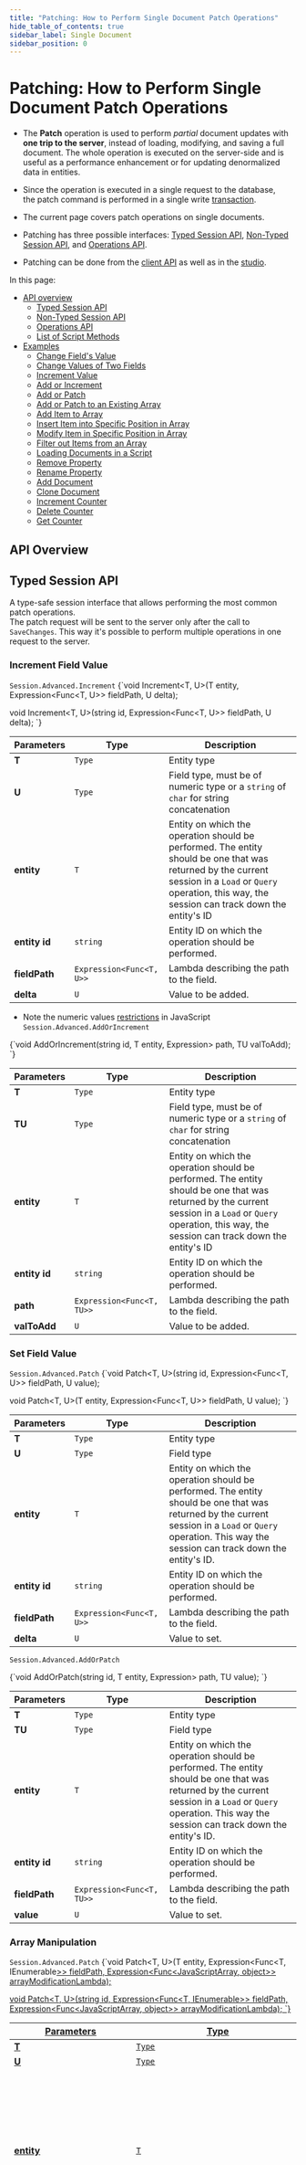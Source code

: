 ```yaml
---
title: "Patching: How to Perform Single Document Patch Operations"
hide_table_of_contents: true
sidebar_label: Single Document
sidebar_position: 0
---
```





# Patching: How to Perform Single Document Patch Operations
<LanguageSwitcher supportedLanguages={supportedLanguages} />
<LanguageContent language="csharp">


<Admonition type="note" title="">

* The **Patch** operation is used to perform *partial* document updates with **one trip to the server**, 
  instead of loading, modifying, and saving a full document. 
  The whole operation is executed on the server-side and is useful as a performance enhancement or for 
  updating denormalized data in entities.

* Since the operation is executed in a single request to the database,  
  the patch command is performed in a single write [transaction](../../../client-api/faq/transaction-support.mdx).  

* The current page covers patch operations on single documents.

* Patching has three possible interfaces: [Typed Session API](../../../client-api/operations/patching/single-document.mdx#typed-session-api), 
[Non-Typed Session API](../../../client-api/operations/patching/single-document.mdx#non-typed-session-api), 
and [Operations API](../../../client-api/operations/patching/single-document.mdx#operations-api).

* Patching can be done from the [client API](../../../client-api/operations/patching/single-document.mdx#examples) as well as in the [studio](../../../studio/database/documents/patch-view.mdx).  

In this page:  

* [API overview](../../../client-api/operations/patching/single-document.mdx#api-overview)  
  * [Typed Session API](../../../client-api/operations/patching/single-document.mdx#typed-session-api)
  * [Non-Typed Session API](../../../client-api/operations/patching/single-document.mdx#non-typed-session-api)
  * [Operations API](../../../client-api/operations/patching/single-document.mdx#operations-api)
  * [List of Script Methods](../../../client-api/operations/patching/single-document.mdx#list-of-script-methods)
* [Examples](../../../client-api/operations/patching/single-document.mdx#examples)  
  * [Change Field's Value](../../../client-api/operations/patching/single-document.mdx#change-fields-value)  
  * [Change Values of Two Fields](../../../client-api/operations/patching/single-document.mdx#change-values-of-two-fields)  
  * [Increment Value](../../../client-api/operations/patching/single-document.mdx#increment-value)  
  * [Add or Increment](../../../client-api/operations/patching/single-document.mdx#add-or-increment)  
  * [Add or Patch](../../../client-api/operations/patching/single-document.mdx#add-or-patch)  
  * [Add or Patch to an Existing Array](../../../client-api/operations/patching/single-document.mdx#add-or-patch-to-an-existing-array)  
  * [Add Item to Array](../../../client-api/operations/patching/single-document.mdx#add-item-to-array)  
  * [Insert Item into Specific Position in Array](../../../client-api/operations/patching/single-document.mdx#insert-item-into-specific-position-in-array)  
  * [Modify Item in Specific Position in Array](../../../client-api/operations/patching/single-document.mdx#modify-item-in-specific-position-in-array)  
  * [Filter out Items from an Array](../../../client-api/operations/patching/single-document.mdx#filter-out-items-from-an-array)  
  * [Loading Documents in a Script](../../../client-api/operations/patching/single-document.mdx#loading-documents-in-a-script)  
  * [Remove Property](../../../client-api/operations/patching/single-document.mdx#remove-property)  
  * [Rename Property](../../../client-api/operations/patching/single-document.mdx#rename-property)  
  * [Add Document](../../../client-api/operations/patching/single-document.mdx#add-document)  
  * [Clone Document](../../../client-api/operations/patching/single-document.mdx#clone-document)  
  * [Increment Counter](../../../client-api/operations/patching/single-document.mdx#increment-counter)  
  * [Delete Counter](../../../client-api/operations/patching/single-document.mdx#delete-counter)  
  * [Get Counter](../../../client-api/operations/patching/single-document.mdx#get-counter)  

</Admonition>

## API Overview

## Typed Session API

A type-safe session interface that allows performing the most common patch operations.  
The patch request will be sent to the server only after the call to `SaveChanges`. This way it's possible to perform multiple operations in one request to the server.  

<Admonition type="note" title="">

### Increment Field Value
`Session.Advanced.Increment`
<TabItem value="patch_generic_interface_increment" label="patch_generic_interface_increment">
<CodeBlock language="csharp">
{`void Increment<T, U>(T entity, Expression<Func<T, U>> fieldPath, U delta);

void Increment<T, U>(string id, Expression<Func<T, U>> fieldPath, U delta);
`}
</CodeBlock>
</TabItem>

| Parameters | Type | Description |
| ------------- | ------------- | ----- |
| **T** | `Type` | Entity type |
| **U** | `Type` | Field type, must be of numeric type or a `string` of `char` for string concatenation |
| **entity** | `T` | Entity on which the operation should be performed. The entity should be one that was returned by the current session in a `Load` or `Query` operation, this way, the session can track down the entity's ID |
| **entity id** | `string` | Entity ID on which the operation should be performed. |
| **fieldPath** | `Expression<Func<T, U>>` | Lambda describing the path to the field. |
| **delta** | `U` | Value to be added. |

* Note the numeric values [restrictions](../../../server/kb/numbers-in-ravendb.mdx) in JavaScript
`Session.Advanced.AddOrIncrement`
<TabItem value="add_or_increment_generic" label="add_or_increment_generic">
<CodeBlock language="csharp">
{`void AddOrIncrement<T, TU>(string id, T entity, Expression<Func<T, TU>> path, TU valToAdd);
`}
</CodeBlock>
</TabItem>

| Parameters | Type | Description |
| ------------- | ------------- | ----- |
| **T** | `Type` | Entity type |
| **TU** | `Type` | Field type, must be of numeric type or a `string` of `char` for string concatenation |
| **entity** | `T` | Entity on which the operation should be performed. The entity should be one that was returned by the current session in a `Load` or `Query` operation, this way, the session can track down the entity's ID |
| **entity id** | `string` | Entity ID on which the operation should be performed. |
| **path** | `Expression<Func<T, TU>>` | Lambda describing the path to the field. |
| **valToAdd** | `U` | Value to be added. |

</Admonition>
<Admonition type="note" title="">


### Set Field Value
`Session.Advanced.Patch`
<TabItem value="patch_generic_interface_set_value" label="patch_generic_interface_set_value">
<CodeBlock language="csharp">
{`void Patch<T, U>(string id, Expression<Func<T, U>> fieldPath, U value);

void Patch<T, U>(T entity, Expression<Func<T, U>> fieldPath, U value);
`}
</CodeBlock>
</TabItem>

| Parameters | Type | Description |
| ------------- | ------------- | ----- |
| **T** | `Type` | Entity type |
| **U** | `Type` | Field type|
| **entity** | `T` | Entity on which the operation should be performed. The entity should be one that was returned by the current session in a `Load` or `Query` operation. This way the session can track down the entity's ID. |
| **entity id** | `string` | Entity ID on which the operation should be performed. |
| **fieldPath** | `Expression<Func<T, U>>` | Lambda describing the path to the field. |
| **delta** | `U` | Value to set. |
`Session.Advanced.AddOrPatch`

<TabItem value="add_or_patch_generic" label="add_or_patch_generic">
<CodeBlock language="csharp">
{`void AddOrPatch<T, TU>(string id, T entity, Expression<Func<T, TU>> path, TU value);
`}
</CodeBlock>
</TabItem>

| Parameters | Type | Description |
| ------------- | ------------- | ----- |
| **T** | `Type` | Entity type |
| **TU** | `Type` | Field type|
| **entity** | `T` | Entity on which the operation should be performed. The entity should be one that was returned by the current session in a `Load` or `Query` operation. This way the session can track down the entity's ID. |
| **entity id** | `string` | Entity ID on which the operation should be performed. |
| **fieldPath** | `Expression<Func<T, TU>>` | Lambda describing the path to the field. |
| **value** | `U` | Value to set. |

</Admonition>
<Admonition type="note" title="">


### Array Manipulation
`Session.Advanced.Patch`
<TabItem value="patch_generic_interface_array_modification_lambda" label="patch_generic_interface_array_modification_lambda">
<CodeBlock language="csharp">
{`void Patch<T, U>(T entity, Expression<Func<T, IEnumerable<U>>> fieldPath,
    Expression<Func<JavaScriptArray<U>, object>> arrayModificationLambda);

void Patch<T, U>(string id, Expression<Func<T, IEnumerable<U>>> fieldPath,
    Expression<Func<JavaScriptArray<U>, object>> arrayModificationLambda);
`}
</CodeBlock>
</TabItem>

| Parameters | Type | Description |
| ------------- | ------------- | ----- |
| **T** | `Type` | Entity type |
| **U** | `Type` | Field type|
| **entity** | `T` | Entity on which the operation should be performed. The entity should be one that was returned by the current session in a `Load` or `Query` operation. This way the session can track down the entity's ID. |
| **entity id** | `string` | Entity ID on which the operation should be performed. |
| **fieldPath** | `Expression<Func<T, U>>` | Lambda describing the path to the field. |
| **arrayMofificationLambda** | `Expression<Func<JavaScriptArray<U>, object>>` | Lambda that modifies the array, see `JavaScriptArray` below. |
`Session.Advanced.AddOrPatch`
<TabItem value="add_or_patch_array_generic" label="add_or_patch_array_generic">
<CodeBlock language="csharp">
{`void AddOrPatch<T, TU>(string id, T entity, Expression<Func<T, List<TU>>> path, 
    Expression<Func<JavaScriptArray<TU>, object>> arrayAdder);
`}
</CodeBlock>
</TabItem>

| Parameters | Type | Description |
| ------------- | ------------- | ----- |
| **T** | `Type` | Entity type |
| **TU** | `Type` | Field type|
| **entity** | `T` | Entity on which the operation should be performed. The entity should be one that was returned by the current session in a `Load` or `Query` operation. This way the session can track down the entity's ID. |
| **entity id** | `string` | Entity ID on which the operation should be performed. |
| **path** | `Expression<Func<T, TU>>` | Lambda describing the path to the field. |
| **Expression&lt;Func&lt;JavaScriptArray&gt;** | `Expression<Func<JavaScriptArray<TU>, object>>` | Lambda that modifies the array, see `JavaScriptArray` below. |
| **arrayAdder** | `Add()` | Values to add to array. |

<Admonition type="info" title="JavaScriptArray" id="javascriptarray" href="#javascriptarray">
`JavaScriptArray` allows building lambdas representing array manipulations for patches.  

| Method Signature| Return Type | Description |
|--------|:-----|-------------| 
| **Put(T item)** | `JavaScriptArray` | Allows adding `item` to an array. |
| **Put(params T[] items)** | `JavaScriptArray` | Items to be added to the array. |
| **RemoveAt(int index)** | `JavaScriptArray` | Removes item in position `index` in array. |
| **RemoveAll(Func&lt;T, bool&gt; predicate)** | `JavaScriptArray` | Removes all the items in the array that satisfy the given predicate. |

</Admonition>

</Admonition>



## Non-Typed Session API

The non-typed Session API for patches uses the `Session.Advanced.Defer` function which allows registering one or more commands.  
One of the possible commands is the `PatchCommandData`, describing single document patch command.  
The patch request will be sent to the server only after the call to `SaveChanges`, this way it's possible to perform multiple operations in one request to the server.  

`Session.Advanced.Defer`
<TabItem value="patch_non_generic_interface_in_session" label="patch_non_generic_interface_in_session">
<CodeBlock language="csharp">
{`void Defer(ICommandData[] commands);
`}
</CodeBlock>
</TabItem>

<Admonition type="info" title="PatchCommandData" id="patchcommanddata" href="#patchcommanddata">

| Constructor| Type | Description |
|--------|:-----|-------------|
| **id** | `string` | ID of the document to be patched. |
| **changeVector** | `string` | [Can be null] Change vector of the document to be patched, used to verify that the document was not changed before the patch reached it. |
| **patch** | `PatchRequest` | Patch request to be performed on the document. |
| **patchIfMissing** | `PatchRequest` | [Can be null] Patch request to be performed if no document with the given ID was found. |

</Admonition>

<Admonition type="info" title="PatchRequest" id="patchrequest" href="#patchrequest">

We highly recommend using scripts with parameters. This allows RavenDB to cache scripts and boost performance. 
Parameters can be accessed in the script through the `args` object and passed using PatchRequest's "Values" parameter.

| Members | Type | Description |
| ------------- | ------------- | ----- |
| **Script** | `string` | JavaScript code to be run. |
| **Values** | `Dictionary<string, object>` | Parameters to be passed to the script. The parameters can be accessed using the '$' prefix. Parameter starting with a '$' will be used as is, without further concatenation. |

</Admonition>



## Operations API

An operations interface that exposes the full functionality and allows performing ad-hoc patch operations without creating a session.  

`Raven.Client.Documents.Operations.Send`  
`Raven.Client.Documents.Operations.SendAsync`  

<TabItem value="patch_non_generic_interface_in_store" label="patch_non_generic_interface_in_store">
<CodeBlock language="csharp">
{`PatchStatus Send(PatchOperation operation);

Task<PatchStatus> SendAsync(PatchOperation operation, 
                            SessionInfo sessionInfo = null, 
                            CancellationToken token = default(CancellationToken));
`}
</CodeBlock>
</TabItem>

<Admonition type="info" title="PatchOperation" id="patchoperation" href="#patchoperation">

| Constructor| Type | Description |
|--------|:-----|-------------|
| **id** | `string` | ID of the document to be patched. |
| **changeVector** | `string` | [Can be null] Change vector of the document to be patched, used to verify that the document was not changed before the patch reached it. |
| **patch** | `PatchRequest` | Patch request to be performed on the document. |
| **patchIfMissing** | `PatchRequest` | [Can be null] Patch request to be performed if no document with the given ID was found. Will run only if no `changeVector` was passed. |
| **skipPatchIfChangeVectorMismatch** | `bool` | If false and `changeVector` has value, and document with that ID and change vector was not found, will throw an exception. |

</Admonition>



## List of Script Methods

This is a list of a few of the javascript methods that can be used in patch scripts. See the 
more comprehensive list at [Knowledge Base: JavaScript Engine](../../../server/kb/javascript-engine.mdx#predefined-javascript-functions).  

| Method | Arguments | Description |
| - | - | - |
| **load** | `string` or `string[]` | Loads one or more documents into the context of the script by their document IDs |
| **loadPath** | A document and a path to an ID within that document | Loads a related document by the path to its ID |
| **del** | Document ID; change vector | Delete the given document by its ID. If you add the expected change vector and the document's current change vector does not match, the document will _not_ be deleted. |
| **put** | Document ID; document; change vector | Create or overwrite a document with a specified ID and entity. If you try to overwrite an existing document and pass the expected change vector, the put will fail if the specified change vector does not match the document's current change vector. |
| **cmpxchg** | Key | Load a compare exchange value into the context of the script using its key |
| **getMetadata** | Document | Returns the document's metadata |
| **id** | Document | Returns the document's ID |
| **lastModified** | Document | Returns the `DateTime` of the most recent modification made to the given document |
| **counter** | Document; counter name | Returns the value of the specified counter in the specified document |
| **counterRaw** | Document; counter name | Returns the specified counter in the specified document as a key-value pair |
| **incrementCounter** | Document; counter name | Increases the value of the counter by one |
| **deleteCounter** | Document; counter name | Deletes the counter |
| **spatial.distance** | Two points by latitude and longitude; spatial units | Find the distance between to points on the earth |
| **timeseries** | Document; the time series' name | Returns the specified time series object |



## Examples

### Change Field's Value

<Tabs groupId='languageSyntax'>
<TabItem value="Session-typed-syntax" label="Session-typed-syntax">
<CodeBlock language="csharp">
{`// change FirstName to Robert                
session.Advanced.Patch<Employee, string>(
    "employees/1",
    x => x.FirstName, "Robert");

session.SaveChanges();
`}
</CodeBlock>
</TabItem>
<TabItem value="Session-syntax-untyped" label="Session-syntax-untyped">
<CodeBlock language="csharp">
{`// change FirstName to Robert                
session.Advanced.Defer(new PatchCommandData(
    id: "employees/1",
    changeVector: null,
    patch: new PatchRequest
    {
        Script = @"this.FirstName = args.FirstName;",
        Values =
        {
            {"FirstName", "Robert"}
        }
    },
    patchIfMissing: null));

session.SaveChanges();
`}
</CodeBlock>
</TabItem>
<TabItem value="Operations-syntax" label="Operations-syntax">
<CodeBlock language="csharp">
{`// change FirstName to Robert                
store.Operations.Send(new PatchOperation(
    id: "employees/1",
    changeVector: null,
    patch: new PatchRequest
    {
        Script = @"this.FirstName = args.FirstName;",
        Values =
        {
            {"FirstName", "Robert"}
        }
    },
    patchIfMissing: null));
`}
</CodeBlock>
</TabItem>
</Tabs>
### Change Values of Two Fields

<Tabs groupId='languageSyntax'>
<TabItem value="Session-typed-syntax" label="Session-typed-syntax">
<CodeBlock language="csharp">
{`// change FirstName to Robert and LastName to Carter in single request
// note that in this case, we create single request, but two seperate batch operations
// in order to achieve atomicity, please use the non generic APIs
session.Advanced.Patch<Employee, string>("employees/1", x => x.FirstName, "Robert");
session.Advanced.Patch<Employee, string>("employees/1", x => x.LastName, "Carter");

session.SaveChanges();
`}
</CodeBlock>
</TabItem>
<TabItem value="Session-syntax-untyped" label="Session-syntax-untyped">
<CodeBlock language="csharp">
{`// change FirstName to Robert and LastName to Carter in single request
// note that here we do maintain the atomicity of the operation
session.Advanced.Defer(new PatchCommandData(
    id: "employees/1",
    changeVector: null,
    patch: new PatchRequest
    {
        Script = @"
                this.FirstName = args.UserName.FirstName
                this.LastName = args.UserName.LastName",
        Values =
        {
            {
                "UserName", new
                {
                    FirstName = "Robert",
                    LastName = "Carter"
                }
            }
        }
    },
    patchIfMissing: null));

session.SaveChanges();
`}
</CodeBlock>
</TabItem>
<TabItem value="Operations-syntax" label="Operations-syntax">
<CodeBlock language="csharp">
{`// change FirstName to Robert and LastName to Carter in single request
// note that here we do maintain the atomicity of the operation
store.Operations.Send(new PatchOperation(
    id: "employees/1",
    changeVector: null,
    patch: new PatchRequest
    {
        Script = @"
                this.FirstName = args.UserName.FirstName
                this.LastName = args.UserName.LastName",
        Values =
        {
            {
                "UserName", new
                {
                    FirstName = "Robert",
                    LastName = "Carter"
                }
            }
        }
    }, patchIfMissing: null));
`}
</CodeBlock>
</TabItem>
</Tabs>
### Increment Value

<Tabs groupId='languageSyntax'>
<TabItem value="Session-typed-syntax" label="Session-typed-syntax">
<CodeBlock language="csharp">
{`// increment UnitsInStock property value by 10
session.Advanced.Increment<Product, int>("products/1-A", x => x.UnitsInStock, 10);

session.SaveChanges();
`}
</CodeBlock>
</TabItem>
<TabItem value="Session-syntax-untyped" label="Session-syntax-untyped">
<CodeBlock language="csharp">
{`session.Advanced.Defer(new PatchCommandData(
    id: "products/1-A",
    changeVector: null,
    patch: new PatchRequest
    {
        Script = @"this.UnitsInStock += args.UnitsToAdd",
        Values =
        {
            {"UnitsToAdd", 10}
        }
    },
    patchIfMissing: null));

session.SaveChanges();
`}
</CodeBlock>
</TabItem>
<TabItem value="Operations-syntax" label="Operations-syntax">
<CodeBlock language="csharp">
{`store.Operations.Send(new PatchOperation(
    id: "products/1-A",
    changeVector: null,
    patch: new PatchRequest
    {
        Script = @"this.UnitsInStock += args.UnitsToAdd",
        Values =
        {
            {"UnitsToAdd", 10}
        }
    },
    patchIfMissing: null));
`}
</CodeBlock>
</TabItem>
</Tabs>
### Add or Increment

`AddOrIncrement` increments an existing field or adds a new one in documents where they didn't exist.

<TabItem value="Add_Or_Increment_Sample" label="Add_Or_Increment_Sample">
<CodeBlock language="csharp">
{`// While running AddOrIncrement specify <entity type, field type>
session.Advanced.AddOrIncrement<User, int>(

        // Specify document id and entity on which the operation should be performed.
        id,
        new User
        \{
            FirstName = "John",
            LastName = "Doe",
            LoginCount = 1

        // The path to the field and value to be added.
        \}, x => x.LoginCount, 1);

    session.SaveChanges();
`}
</CodeBlock>
</TabItem>
### Add or Patch

`AddOrPatch` adds or edits field(s) in a single document.  

If the document doesn't yet exist, this operation adds the document but doesn't patch it.  

<TabItem value="Add_Or_Patch_Sample" label="Add_Or_Patch_Sample">
<CodeBlock language="csharp">
{`// While running AddOrPatch specify <entity type, field type>
session.Advanced.AddOrPatch<User, DateTime>(

// Specify document id and entity on which the operation should be performed.
    id,
    new User
    \{
        FirstName = "John",
        LastName = "Doe",
        LastLogin = DateTime.Now
    \},
    // The path to the field and value to set.
    x => x.LastLogin, new DateTime(2021, 9, 12));

session.SaveChanges();
`}
</CodeBlock>
</TabItem>
### Add or Patch to an Existing Array

This sample shows how to patch an existing array or add it to documents where it doesn't yet exist.

<TabItem value="Add_Or_Patch_Array_Sample" label="Add_Or_Patch_Array_Sample">
<CodeBlock language="csharp">
{`// While running AddOrPatch specify <entity type, field type>
session.Advanced.AddOrPatch<User, DateTime>(

    // Specify document id and entity on which the operation should be performed.
    id,
    new User
    \{
        FirstName = "John",
        LastName = "Doe",
        LoginTimes =
        new List<DateTime>
        \{
                DateTime.UtcNow
        \}
    \},
    // The path to the field
    x => x.LoginTimes,
    // Modifies the array
    u => u.Add(new DateTime(1993, 09, 12), new DateTime(2000, 01, 01)));

session.SaveChanges();
`}
</CodeBlock>
</TabItem>
### Add Item to Array

<Tabs groupId='languageSyntax'>
<TabItem value="Session-typed-syntax" label="Session-typed-syntax">
<CodeBlock language="csharp">
{`// add a new comment to Comments
session.Advanced.Patch<BlogPost, BlogComment>("blogposts/1",
    x => x.Comments,
    comments => comments.Add(new BlogComment
    {
        Content = "Lore ipsum",
        Title = "Some title"
    }));

session.SaveChanges();
`}
</CodeBlock>
</TabItem>
<TabItem value="Session-syntax-untyped" label="Session-syntax-untyped">
<CodeBlock language="csharp">
{`// add a new comment to Comments
session.Advanced.Defer(new PatchCommandData(
    id: "blogposts/1",
    changeVector: null,
    patch: new PatchRequest
    {
        Script = "this.Comments.push(args.Comment)",
        Values =
        {
            {
                "Comment", new BlogComment
                {
                    Content = "Lore ipsum",
                    Title = "Some title"
                }
            }
        }

    },
    patchIfMissing: null));

session.SaveChanges();
`}
</CodeBlock>
</TabItem>
<TabItem value="Operations-syntax" label="Operations-syntax">
<CodeBlock language="csharp">
{`// add a new comment to Comments
store.Operations.Send(new PatchOperation(
    id: "blogposts/1",
    changeVector: null,
    patch: new PatchRequest
    {
        Script = "this.Comments.push(args.Comment)",
        Values =
        {
            {
                "Comment", new BlogComment
                {
                    Content = "Lore ipsum",
                    Title = "Some title"
                }
            }
        }

    },
    patchIfMissing: null));
`}
</CodeBlock>
</TabItem>
</Tabs>
### Insert Item into Specific Position in Array

Inserting item into specific position is supported only by the non-typed APIs
<Tabs groupId='languageSyntax'>
<TabItem value="Session-syntax-untyped" label="Session-syntax-untyped">
<CodeBlock language="csharp">
{`// insert a new comment at position 1 to Comments
session.Advanced.Defer(new PatchCommandData(
    id: "blogposts/1",
    changeVector: null,
    patch: new PatchRequest
    {
        Script = "this.Comments.splice(1, 0, args.Comment)",
        Values =
        {
            {
                "Comment", new BlogComment
                {
                    Content = "Lore ipsum",
                    Title = "Some title"
                }
            }
        }
    },
    patchIfMissing: null));

session.SaveChanges();
`}
</CodeBlock>
</TabItem>
<TabItem value="Operations-syntax" label="Operations-syntax">
<CodeBlock language="csharp">
{`store.Operations.Send(new PatchOperation(
    id: "blogposts/1",
    changeVector: null,
    patch: new PatchRequest
    {
        Script = "this.Comments.splice(1, 0, args.Comment)",
        Values =
        {
            {
                "Comment", new BlogComment
                {
                    Content = "Lore ipsum",
                    Title = "Some title"
                }
            }
        }
    },
    patchIfMissing: null));
`}
</CodeBlock>
</TabItem>
</Tabs>
### Modify Item in Specific Position in Array

Inserting item into specific position is supported only by the non-typed APIs
<Tabs groupId='languageSyntax'>
<TabItem value="Session-syntax-untyped" label="Session-syntax-untyped">
<CodeBlock language="csharp">
{`// modify a comment at position 3 in Comments
session.Advanced.Defer(new PatchCommandData(
    id: "blogposts/1",
    changeVector: null,
    patch: new PatchRequest
    {
        Script = "this.Comments.splice(3, 1, args.Comment)",
        Values =
        {
            {
                "Comment", new BlogComment
                {
                    Content = "Lore ipsum",
                    Title = "Some title"
                }
            }
        }
    },
    patchIfMissing: null));

session.SaveChanges();
`}
</CodeBlock>
</TabItem>
<TabItem value="Operations-syntax" label="Operations-syntax">
<CodeBlock language="csharp">
{`// modify a comment at position 3 in Comments
store.Operations.Send(new PatchOperation(
    id: "blogposts/1",
    changeVector: null,
    patch: new PatchRequest
    {
        Script = "this.Comments.splice(3, 1, args.Comment)",
        Values =
        {
            {
                "Comment", new BlogComment
                {
                    Content = "Lore ipsum",
                    Title = "Some title"
                }
            }
        }
    },
    patchIfMissing: null));
`}
</CodeBlock>
</TabItem>
</Tabs>
### Filter out Items from an Array

<Tabs groupId='languageSyntax'>
<TabItem value="Session-typed-syntax" label="Session-typed-syntax">
<CodeBlock language="csharp">
{`// filter out all comments of a blogpost which contains the word "wrong" in their contents 
session.Advanced.Patch<BlogPost, BlogComment>("blogposts/1",
    x => x.Comments,
    comments => comments.RemoveAll(y => y.Content.Contains("wrong")));

session.SaveChanges();
`}
</CodeBlock>
</TabItem>
<TabItem value="Session-syntax-untyped" label="Session-syntax-untyped">
<CodeBlock language="csharp">
{`// filter out all comments of a blogpost which contains the word "wrong" in their contents 
session.Advanced.Defer(new PatchCommandData(
    id: "blogposts/1",
    changeVector: null,
    patch: new PatchRequest
    {
        Script = @"this.Comments = this.Comments.filter(comment=>
                comment.Content.includes(args.TitleToRemove));",
        Values =
        {
            {"TitleToRemove", "wrong"}
        }
    },
    patchIfMissing: null));

session.SaveChanges();
`}
</CodeBlock>
</TabItem>
<TabItem value="Operations-syntax" label="Operations-syntax">
<CodeBlock language="csharp">
{`// filter out all comments of a blogpost which contains the word "wrong" in their contents
store.Operations.Send(new PatchOperation(
    id: "blogposts/1",
    changeVector: null,
    patch: new PatchRequest
    {
        Script = @"this.Comments = this.Comments.filter(comment=>
                comment.Content.includes(args.TitleToRemove));",
        Values =
        {
            {"TitleToRemove", "wrong"}
        }
    },
    patchIfMissing: null));
`}
</CodeBlock>
</TabItem>
</Tabs>
### Loading Documents in a Script

Loading documents supported only by non-typed APIs
<Tabs groupId='languageSyntax'>
<TabItem value="Session-syntax-untyped" label="Session-syntax-untyped">
<CodeBlock language="csharp">
{`// update product names in order, according to loaded product documents
session.Advanced.Defer(new PatchCommandData(
    id: "orders/1",
    changeVector: null,
    patch: new PatchRequest
    {
        Script = @"this.Lines.forEach(line=> { 
                var productDoc = load(line.Product);
                line.ProductName = productDoc.Name;
                });"
    }, patchIfMissing: null));

session.SaveChanges();
`}
</CodeBlock>
</TabItem>
<TabItem value="Operations-syntax" label="Operations-syntax">
<CodeBlock language="csharp">
{`// update product names in order, according to loaded product documents
store.Operations.Send(new PatchOperation(
    id: "blogposts/1",
    changeVector: null,
    patch: new PatchRequest
    {
        Script = @"this.Lines.forEach(line=> { 
                var productDoc = load(line.Product);
                line.ProductName = productDoc.Name;
                });"
    },
    patchIfMissing: null));
`}
</CodeBlock>
</TabItem>
</Tabs>
### Remove Property

Removing property supported only by the non-typed APIs
<Tabs groupId='languageSyntax'>
<TabItem value="Session-syntax-untyped" label="Session-syntax-untyped">
<CodeBlock language="csharp">
{`// remove property Age
session.Advanced.Defer(new PatchCommandData(
    id: "employees/1",
    changeVector: null,
    patch: new PatchRequest
    {
        Script = @"delete this.Age"
    },
    patchIfMissing: null));
session.SaveChanges();
`}
</CodeBlock>
</TabItem>
<TabItem value="Operations-syntax" label="Operations-syntax">
<CodeBlock language="csharp">
{`// remove property Age
store.Operations.Send(new PatchOperation(
    id: "employees/1",
    changeVector: null,
    patch: new PatchRequest
    {
        Script = @"delete this.Age"
    },
    patchIfMissing: null));
`}
</CodeBlock>
</TabItem>
</Tabs>
### Rename Property

Renaming property supported only by the non-typed APIs
<Tabs groupId='languageSyntax'>
<TabItem value="Session-syntax-untyped" label="Session-syntax-untyped">
<CodeBlock language="csharp">
{`// rename FirstName to First
session.Advanced.Defer(new PatchCommandData(
    id: "employees/1",
    changeVector: null,
    patch: new PatchRequest
    {
        Script = @" var firstName = this[args.Rename.Old];
                delete this[args.Rename.Old];
                this[args.Rename.New] = firstName",
        Values =
        {
            {
                "Rename", new
                {
                    Old = "FirstName",
                    New = "Name"
                }
            }
        }
    },
    patchIfMissing: null));

session.SaveChanges();
`}
</CodeBlock>
</TabItem>
<TabItem value="Operations-syntax" label="Operations-syntax">
<CodeBlock language="csharp">
{`store.Operations.Send(new PatchOperation(
    id: "employees/1",
    changeVector: null,
    patch: new PatchRequest
    {
        Script = @" var firstName = this[args.Rename.Old];
                delete this[args.Rename.Old];
                this[args.Rename.New] = firstName",
        Values =
        {
            {
                "Rename", new
                {
                    Old = "FirstName",
                    New = "Name"
                }
            }
        }
    },
    patchIfMissing: null));
`}
</CodeBlock>
</TabItem>
</Tabs>
### Add Document

Adding a new document is supported only by the non-typed APIs
<Tabs groupId='languageSyntax'>
<TabItem value="Session-syntax-untyped" label="Session-syntax-untyped">
<CodeBlock language="csharp">
{`session.Advanced.Defer(new PatchCommandData("employees/1-A", null,
    new PatchRequest
    {
        Script = "put('orders/', { Employee: id(this) });",
    }, null));

session.SaveChanges();
`}
</CodeBlock>
</TabItem>
<TabItem value="Operations-syntax" label="Operations-syntax">
<CodeBlock language="csharp">
{`store.Operations.Send(new PatchOperation("employees/1-A", null, new PatchRequest
{
    Script = "put('orders/', { Employee: id(this) });",
}));
`}
</CodeBlock>
</TabItem>
</Tabs>
### Clone Document

In order to clone a document use put method as follows
<Tabs groupId='languageSyntax'>
<TabItem value="Session-syntax-untyped" label="Session-syntax-untyped">
<CodeBlock language="csharp">
{`session.Advanced.Defer(new PatchCommandData("employees/1-A", null,
    new PatchRequest
    {
        Script = "put('employees/', this);",
    }, null));

session.SaveChanges();
`}
</CodeBlock>
</TabItem>
<TabItem value="Operations-syntax" label="Operations-syntax">
<CodeBlock language="csharp">
{`store.Operations.Send(new PatchOperation("employees/1-A", null, new PatchRequest
{
    Script = "put('employees/', this);",
}));
`}
</CodeBlock>
</TabItem>
</Tabs>

<Admonition type="info" title="Cloning, Attachments & Counters" id="cloning-attachments-counters" href="#cloning-attachments-counters"> 
The attachments and/or counters from the source document will not be copied to the new one automatically.
</Admonition>
### Increment Counter

In order to increment or create a counter use &lt;code&gt;incrementCounter&lt;/code&gt; method as follows
<Tabs groupId='languageSyntax'>
<TabItem value="Session-syntax-typed" label="Session-syntax-typed">
<CodeBlock language="csharp">
{`var order = session.Load<Order>("orders/1-A");
session.CountersFor(order).Increment("Likes", 1);
session.SaveChanges();
`}
</CodeBlock>
</TabItem>
<TabItem value="Session-syntax-untyped" label="Session-syntax-untyped">
<CodeBlock language="csharp">
{`session.Advanced.Defer(new PatchCommandData("orders/1-A", null,
    new PatchRequest
    {
        Script = "incrementCounter(this.Company, args.name, args.val);",
        Values =
        {
            { "name", "Likes" },
            { "val", 20 }
        }
    }, null));
session.SaveChanges();
`}
</CodeBlock>
</TabItem>
<TabItem value="Operations-syntax" label="Operations-syntax">
<CodeBlock language="csharp">
{`store.Operations.Send(new PatchOperation("orders/1-A", null, new PatchRequest
{
    Script = "incrementCounter(this.Company, args.name, args.val);",
    Values =
    {
        { "name", "Likes" },
        { "val", -1 }
    }
}));
`}
</CodeBlock>
</TabItem>
</Tabs>

<Admonition type="info" title="Method Overloading & Value restrictions" id="method-overloading-value-restrictions" href="#method-overloading-value-restrictions">
The method can be called by document ID or by document reference and the value can be negative
</Admonition>
### Delete Counter

In order to delete a counter use &lt;code&gt;deleteCounter&lt;/code&gt; method as follows
<Tabs groupId='languageSyntax'>
<TabItem value="Session-syntax-typed" label="Session-syntax-typed">
<CodeBlock language="csharp">
{`session.CountersFor("orders/1-A").Delete("Likes");
session.SaveChanges();
`}
</CodeBlock>
</TabItem>
<TabItem value="Session-syntax-untyped" label="Session-syntax-untyped">
<CodeBlock language="csharp">
{`session.Advanced.Defer(new PatchCommandData("products/1-A", null,
    new PatchRequest
    {
        Script = "deleteCounter(this, args.name);",
        Values =
        {
            { "name", "Likes" },
        }
    }, null));
session.SaveChanges();
`}
</CodeBlock>
</TabItem>
<TabItem value="Operations-syntax" label="Operations-syntax">
<CodeBlock language="csharp">
{`store.Operations.Send(new PatchOperation("products/1-A", null, new PatchRequest
{
    Script = "deleteCounter(this, args.name);",
    Values =
    {
        { "name", "Likes" },
    }
}));
`}
</CodeBlock>
</TabItem>
</Tabs>

<Admonition type="info" title="Method Overloading" id="method-overloading" href="#method-overloading">
The method can be called by document ID or by document reference
</Admonition>
### Get Counter

In order to get a counter while patching use &lt;code&gt;counter&lt;/code&gt; method as follows
<Tabs groupId='languageSyntax'>
<TabItem value="Session-syntax-typed" label="Session-syntax-typed">
<CodeBlock language="csharp">
{`var order = session.Load<Order>("orders/1-A");
var counters = session.Advanced.GetCountersFor(order);
`}
</CodeBlock>
</TabItem>
<TabItem value="Session-syntax-untyped" label="Session-syntax-untyped">
<CodeBlock language="csharp">
{`session.Advanced.Defer(new PatchCommandData("orders/1-A", null,
    new PatchRequest
    {
        Script = @"var likes = counter(this.Company, args.name);
                   put('result/', {company: this.Company, likes: likes});",
        Values =
        {
            { "name", "Likes" },
        }
    }, null));
session.SaveChanges();
`}
</CodeBlock>
</TabItem>
<TabItem value="Operations-syntax" label="Operations-syntax">
<CodeBlock language="csharp">
{`store.Operations.Send(new PatchOperation("orders/1-A", null, new PatchRequest
{
    Script = @"var likes = counter(this.Company, args.name);
               put('result/', {company: this.Company, likes: likes});",
    Values =
    {
        { "name", "Likes" },
    }
}));
`}
</CodeBlock>
</TabItem>
</Tabs>

<Admonition type="info" title="Method Overloading" id="method-overloading" href="#method-overloading">
The method can be called by document ID or by document reference
</Admonition>




</LanguageContent>

<!---
### Patching
- [Set Based Patch Operation](../../../client-api/operations/patching/set-based)

### Knowledge Base
- [JavaScript Engine](../../../server/kb/javascript-engine)
- [Numbers in JavaScript Engine](../../../server/kb/numbers-in-ravendb#numbers-in-javascript-engine)


-->